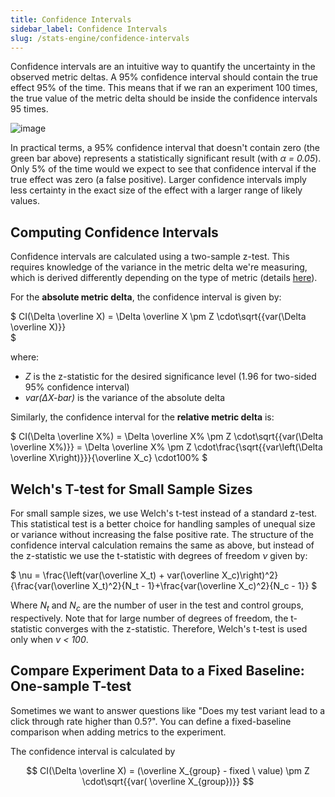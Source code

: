 ```yaml
---
title: Confidence Intervals
sidebar_label: Confidence Intervals
slug: /stats-engine/confidence-intervals
---
```


Confidence intervals are an intuitive way to quantify the uncertainty in the observed metric deltas. A 95% confidence interval should contain the true effect 95% of the time. This means that if we ran an experiment 100 times, the true value of the metric delta should be inside the confidence intervals 95 times.

![image](https://user-images.githubusercontent.com/90343952/168382034-73afed14-d9f5-42cb-ade1-034526002a0b.png)

In practical terms, a 95% confidence interval that doesn't contain zero (the green bar above) represents a statistically significant result (with _&alpha; = 0.05_). Only 5% of the time would we expect to see that confidence interval if the true effect was zero (a false positive). Larger confidence intervals imply less certainty in the exact size of the effect with a larger range of likely values.

## Computing Confidence Intervals

Confidence intervals are calculated using a two-sample z-test. This requires knowledge of the variance in the metric delta we're measuring, which is derived differently depending on the type of metric (details [here](https://docs.statsig.com/stats-engine/variance)).

For the **absolute metric delta**, the confidence interval is given by:

$
CI(\Delta \overline X) = \Delta \overline X \pm Z \cdot\sqrt{{var(\Delta \overline X)}}  
$

where:

- _Z_ is the z-statistic for the desired significance level (1.96 for two-sided 95% confidence interval)
- _var(&Delta;X-bar)_ is the variance of the absolute delta

Similarly, the confidence interval for the **relative metric delta** is:

$
CI(\Delta \overline X\%) = \Delta \overline X\% \pm Z \cdot\sqrt{{var(\Delta \overline X\%)}} = \Delta \overline X\% \pm Z \cdot\frac{\sqrt{{var\left(\Delta \overline X\right)}}}{\overline X_c} \cdot100\% 
$

## Welch's T-test for Small Sample Sizes

For small sample sizes, we use Welch's t-test instead of a standard z-test. This statistical test is a better choice for handling samples of unequal size or variance without increasing the false positive rate. The structure of the confidence interval calculation remains the same as above, but instead of the z-statistic we use the t-statistic with degrees of freedom _&nu;_ given by:

$
\nu = \frac{\left(var(\overline X_t) + var(\overline X_c)\right)^2}{\frac{var(\overline X_t)^2}{N_t - 1}+\frac{var(\overline X_c)^2}{N_c - 1}}
$

Where _N<sub>t</sub>_ and _N<sub>c</sub>_ are the number of user in the test and control groups, respectively. Note that for large number of degrees of freedom, the t-statistic converges with the z-statistic. Therefore, Welch's t-test is used only when _&nu; < 100_.

## Compare Experiment Data to a Fixed Baseline: One-sample T-test

Sometimes we want to answer questions like "Does my test variant lead to a click through rate higher than 0.5?". You can define a fixed-baseline comparison when adding metrics to the experiment.

The confidence interval is calculated by

$$
CI(\Delta \overline X) = (\overline X_{group} - fixed \ value) \pm Z \cdot\sqrt{{var( \overline X_{group})}}
$$

